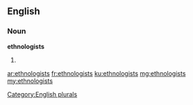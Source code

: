 ==English==

===Noun===
'''ethnologists'''

# {{plural of|ethnologist}}

[[Category:English plurals]]

[[ar:ethnologists]]
[[fr:ethnologists]]
[[ku:ethnologists]]
[[mg:ethnologists]]
[[my:ethnologists]]